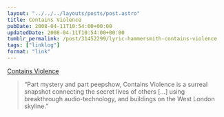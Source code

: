 ```yaml
---
layout: "../../../layouts/posts/post.astro"
title: Contains Violence
pubDate: 2008-04-11T10:54:00+00:00
updatedDate: 2008-04-11T10:54:00+00:00
tumblr_permalink: /post/31452299/lyric-hammersmith-contains-violence
tags: ["linklog"]
format: "link"
---
```


[Contains Violence][1]

> &ldquo;Part mystery and part peepshow, Contains Violence is a surreal snapshot connecting the secret lives of others [&hellip;] using breakthrough audio-technology, and buildings on the West London skyline.&rdquo;

[1]: https://fueltheatre.com/projects/contains-violence/
